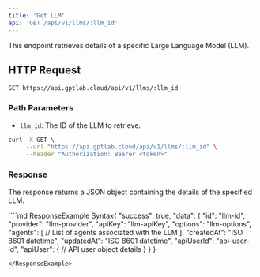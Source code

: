 ```yaml
---
title: 'Get LLM'
api: 'GET /api/v1/llms/:llm_id'
---
```


This endpoint retrieves details of a specific Large Language Model (LLM).

## HTTP Request

`GET https://api.gptlab.cloud/api/v1/llms/:llm_id`

### Path Parameters

- `llm_id`: The ID of the LLM to retrieve.

<RequestExample>

```bash
curl -X GET \
     --url "https://api.gptlab.cloud/api/v1/llms/:llm_id" \
     --header "Authorization: Bearer <token>"
```

</RequestExample>



### Response
The response returns a JSON object containing the details of the specified LLM.



<ResponseExample>
````md ResponseExample Syntax{
  "success": true,
  "data": {
    "id": "llm-id",
    "provider": "llm-provider",
    "apiKey": "llm-apiKey",
    "options": "llm-options",
    "agents": [
      // List of agents associated with the LLM
    ],
    "createdAt": "ISO 8601 datetime",
    "updatedAt": "ISO 8601 datetime",
    "apiUserId": "api-user-id",
    "apiUser": {
      // API user object details
    }
  }
}

````
</ResponseExample>
```
